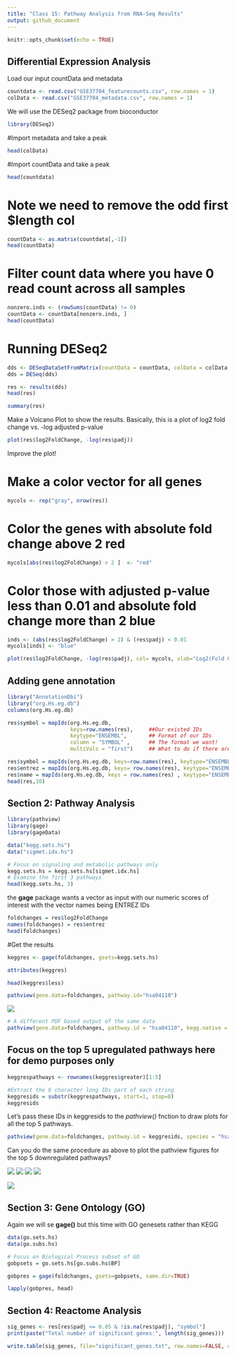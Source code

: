```yaml
---
title: "Class 15: Pathway Analysis from RNA-Seq Results"
output: github_document
---
```


```r
knitr::opts_chunk$set(echo = TRUE)
```

## Differential Expression Analysis

Load our input countData and metadata
```r
countdata <- read.csv("GSE37704_featurecounts.csv", row.names = 1)
colData <- read.csv("GSE37704_metadata.csv", row.names = 1)
```
We will use the DESeq2 package from bioconductor
```r
library(DESeq2)
```

#Import metadata and take a peak
```r
head(colData)
```

#Import countData and take a peak
```r
head(countdata)
```


# Note we need to remove the odd first $length col
```r
countData <- as.matrix(countdata[,-1])
head(countData)
```

# Filter count data where you have 0 read count across all samples

```r
nonzero.inds <- (rowSums(countData) != 0)
countData <- countData[nonzero.inds, ]
head(countData)
```

# Running DESeq2 

```r
dds <- DESeqDataSetFromMatrix(countData = countData, colData = colData, design = ~condition)
dds = DESeq(dds)
```


```r
res <- results(dds)
head(res)
```

```r
summary(res)
```



Make a Volcano Plot to show the results. Basically, this is a plot of log2 fold change vs. -log adjusted p-value
```r
plot(res$log2FoldChange, -log(res$padj))
```

Improve the plot!

# Make a color vector for all genes

```r
mycols <- rep("gray", nrow(res))
```


# Color the genes with absolute fold change above 2 red

```r
mycols[abs(res$log2FoldChange) > 2 ]  <- "red"
```

# Color those with adjusted p-value less than 0.01 and absolute fold change more than 2 blue

```r
inds <- (abs(res$log2FoldChange) > 2) & (res$padj) < 0.01
mycols[inds] <- "blue"
```


```r
plot(res$log2FoldChange, -log(res$padj), col= mycols, xlab="Log2(Fold Change)", ylab="-Log(P-value)")
```

## Adding gene annotation

```r
library("AnnotationDbi")
library("org.Hs.eg.db")
columns(org.Hs.eg.db)
```

```r
res$symbol = mapIds(org.Hs.eg.db, 
                    keys=row.names(res),     ##Our existed IDs
                    keytype="ENSEMBL",       ## Format of our IDs
                    column = "SYMBOL" ,      ## The format we want!
                    multiVals = "first")     ## What to do if there are multiple variables
```



```r
res$symbol = mapIds(org.Hs.eg.db, keys=row.names(res), keytype="ENSEMBL", column = "SYMBOL" , multiVals = "first")
res$entrez = mapIds(org.Hs.eg.db, keys= row.names(res), keytype="ENSEMBL", column="ENTREZID", multiVals = "first")
res$name = mapIds(org.Hs.eg.db, keys = row.names(res) , keytype="ENSEMBL", column="GENENAME", multiVals = "first")
head(res,10)
```


## Section 2: Pathway Analysis

```r
library(pathview)
library(gage)
library(gageData)
```

```r
data("kegg.sets.hs")
data("sigmet.idx.hs")
```

```r
# Focus on signaling and metabolic pathways only
kegg.sets.hs = kegg.sets.hs[sigmet.idx.hs]
# Examine the first 3 pathways 
head(kegg.sets.hs, 3)
```

the **gage** package wants a vector as input with our numeric scores of interest with the vector names being ENTREZ IDs
```r
foldchanges = res$log2FoldChange
names(foldchanges) = res$entrez
head(foldchanges)
```

#Get the results
```r
keggres <- gage(foldchanges, gsets=kegg.sets.hs)
```

```r
attributes(keggres)
```


```r
head(keggres$less)
```

```r
pathview(gene.data=foldchanges, pathway.id="hsa04110")
```

![](hsa04110.pathview.png)

```r
# A different PDF based output of the same data
pathview(gene.data=foldchanges, pathway.id = "hsa04110", kegg.native = FALSE)
```


## Focus on the top 5 upregulated pathways here for demo purposes only
```r
keggrespathways <- rownames(keggres$greater)[1:5]

#Extract the 8 character long IDs part of each string
keggresids = substr(keggrespathways, start=1, stop=8)
keggresids
```
Let's pass these IDs in keggresids to the *pathview()* fnction to draw plots for all the top 5 pathways. 
```r
pathview(gene.data=foldchanges, pathway.id = keggresids, species = "hsa")
```

Can you do the same procedure as above to plot the pathview figures for the top 5 downregulated pathways? 

![](hsa04640.pathview.png)
![](hsa04630.pathview.png)
![](hsa00140.pathview.png)
![](hsa04142.pathview.png)

![](hsa04330.pathview.png)

## Section 3: Gene Ontology (GO)

Again we will se **gage()** but this time with GO genesets rather than KEGG

```r
data(go.sets.hs)
data(go.subs.hs)

# Focus on Biological Process subset of GO
gobpsets = go.sets.hs[go.subs.hs$BP]

gobpres = gage(foldchanges, gsets=gobpsets, same.dir=TRUE)

lapply(gobpres, head)
```


## Section 4: Reactome Analysis

```r
sig_genes <- res[res$padj <= 0.05 & !is.na(res$padj), "symbol"]
print(paste("Total number of significant genes:", length(sig_genes)))
```

```r
write.table(sig_genes, file="significant_genes.txt", row.names=FALSE, col.names=FALSE, quote=FALSE)
```



